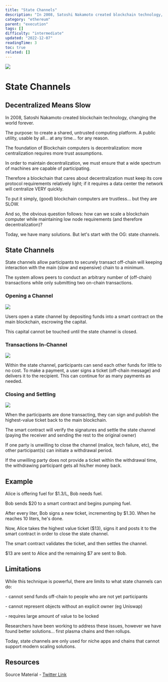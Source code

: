 ```yaml
---
title: "State Channels"
description: "In 2008, Satoshi Nakamoto created blockchain technology, changing the world forever."
category: "ethereum"
parent: "execution"
tags: []
difficulty: "intermediate"
updated: "2022-12-07"
readingTime: 3
toc: true
related: []
---
```


![](/images/state-channels-1.jpeg)

# State Channels

## Decentralized Means Slow

In 2008, Satoshi Nakamoto created blockchain technology, changing the world forever. 

The purpose: to create a shared, untrusted computing platform. A public utility, usable by all... at any time... for any reason.

The foundation of Blockchain computers is decentralization: more centralization requires more trust assumptions. 

In order to maintain decentralization, we must ensure that a wide spectrum of machines are capable of participating.

Therefore a blockchain that cares about decentralization must keep its core protocol requirements relatively light; if it requires a data center the network will centralize VERY quickly. 

To put it simply, (good) blockchain computers are trustless... but they are SLOW.

And so, the obvious question follows: how can we scale a blockchain computer while maintaining low node requirements (and therefore decentralization)? 

Today, we have many solutions. But let's start with the OG: state channels.

## State Channels

State channels allow participants to securely transact off-chain will keeping interaction with the main (slow and expensive) chain to a minimum. 

The system allows peers to conduct an arbitrary number of (off-chain) transactions while only submitting two on-chain transactions.

### Opening a Channel

![](/images/state-channels-2.jpeg)

Users open a state channel by depositing funds into a smart contract on the main blockchain, escrowing the capital. 

This capital cannot be touched until the state channel is closed.

### Transactions In-Channel

![](/images/state-channels-3.jpeg)

Within the state channel, participants can send each other funds for little to no cost. To make a payment, a user signs a ticket (off-chain message) and delivers it to the recipient. This can continue for as many payments as needed.

### Closing and Settling

![](/images/state-channels-4.jpeg)

When the participants are done transacting, they can sign and publish the highest-value ticket back to the main blockchain. 

The smart contract will verify the signatures and settle the state channel (paying the receiver and sending the rest to the original owner)

If one party is unwilling to close the channel (malice, tech failure, etc), the other participant(s) can initiate a withdrawal period. 

If the unwilling party does not provide a ticket within the withdrawal time, the withdrawing participant gets all his/her money back.

## Example

Alice is offering fuel for $1.3/L, Bob needs fuel. 

Bob sends $20 to a smart contract and begins pumping fuel. 

After every liter, Bob signs a new ticket, incrementing by $1.30. When he reaches 10 liters, he's done.

Now, Alice takes the highest value ticket ($13), signs it and posts it to the smart contract in order to close the state channel. 

The smart contract validates the ticket, and then settles the channel. 

$13 are sent to Alice and the remaining $7 are sent to Bob.

## Limitations

While this technique is powerful, there are limits to what state channels can do:

\- cannot send funds off-chain to people who are not yet participants

\- cannot represent objects without an explicit owner (eg Uniswap)

\- requires large amount of value to be locked

Researchers have been working to address these issues, however we have found better solutions... first plasma chains and then rollups. 

Today, state channels are only used for niche apps and chains that cannot support modern scaling solutions.

## Resources

Source Material - [Twitter Link](https://twitter.com/logarithmicrex/status/1568621672152039426)

